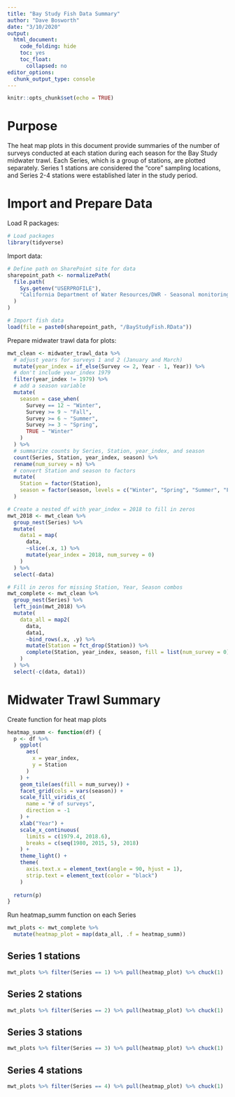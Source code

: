 ```yaml
---
title: "Bay Study Fish Data Summary"
author: "Dave Bosworth"
date: "3/10/2020"
output: 
  html_document: 
    code_folding: hide
    toc: yes
    toc_float:
      collapsed: no
editor_options: 
  chunk_output_type: console
---
```


```r
knitr::opts_chunk$set(echo = TRUE)
```

# Purpose
The heat map plots in this document provide summaries of the number of surveys conducted at each station during each season for the Bay Study midwater trawl. Each Series, which is a group of stations, are plotted separately. Series 1 stations are considered the "core" sampling locations, and Series 2-4 stations were established later in the study period.

# Import and Prepare Data

Load R packages:
```r
# Load packages
library(tidyverse)
```

Import data:
```r
# Define path on SharePoint site for data
sharepoint_path <- normalizePath(
  file.path(
    Sys.getenv("USERPROFILE"),
    "California Department of Water Resources/DWR - Seasonal monitoring report - Documents/Data"
  )
)  

# Import fish data
load(file = paste0(sharepoint_path, "/BayStudyFish.RData"))
```

Prepare midwater trawl data for plots:
```r
mwt_clean <- midwater_trawl_data %>% 
  # adjust years for surveys 1 and 2 (January and March)
  mutate(year_index = if_else(Survey <= 2, Year - 1, Year)) %>% 
  # don't include year_index 1979
  filter(year_index != 1979) %>% 
  # add a season variable
  mutate(
    season = case_when(
      Survey == 12 ~ "Winter",
      Survey >= 9 ~ "Fall",
      Survey >= 6 ~ "Summer",
      Survey >= 3 ~ "Spring",
      TRUE ~ "Winter"
    )
  ) %>% 
  # summarize counts by Series, Station, year_index, and season
  count(Series, Station, year_index, season) %>% 
  rename(num_survey = n) %>% 
  # convert Station and season to factors
  mutate(
    Station = factor(Station),
    season = factor(season, levels = c("Winter", "Spring", "Summer", "Fall"))
  )

# Create a nested df with year_index = 2018 to fill in zeros
mwt_2018 <- mwt_clean %>% 
  group_nest(Series) %>% 
  mutate(
    data1 = map(
      data, 
      ~slice(.x, 1) %>% 
      mutate(year_index = 2018, num_survey = 0)
    )
  ) %>% 
  select(-data)

# Fill in zeros for missing Station, Year, Season combos
mwt_complete <- mwt_clean %>% 
  group_nest(Series) %>% 
  left_join(mwt_2018) %>%
  mutate(
    data_all = map2(
      data, 
      data1, 
      ~bind_rows(.x, .y) %>% 
      mutate(Station = fct_drop(Station)) %>% 
      complete(Station, year_index, season, fill = list(num_survey = 0)) 
    )
  ) %>% 
  select(-c(data, data1))
```

# Midwater Trawl Summary

Create function for heat map plots
```r
heatmap_summ <- function(df) {
  p <- df %>% 
    ggplot(
      aes(
        x = year_index,
        y = Station
      )
    ) +
    geom_tile(aes(fill = num_survey)) +
    facet_grid(cols = vars(season)) +
    scale_fill_viridis_c(
      name = "# of surveys",
      direction = -1
    ) +
    xlab("Year") +
    scale_x_continuous(
      limits = c(1979.4, 2018.6),
      breaks = c(seq(1980, 2015, 5), 2018)
    ) +
    theme_light() +
    theme(
      axis.text.x = element_text(angle = 90, hjust = 1),
      strip.text = element_text(color = "black")
    )
  
  return(p)
}
```

Run heatmap_summ function on each Series
```r
mwt_plots <- mwt_complete %>% 
  mutate(heatmap_plot = map(data_all, .f = heatmap_summ))
```

## Series 1 stations
```r
mwt_plots %>% filter(Series == 1) %>% pull(heatmap_plot) %>% chuck(1)
```

## Series 2 stations
```r
mwt_plots %>% filter(Series == 2) %>% pull(heatmap_plot) %>% chuck(1)
```

## Series 3 stations
```r
mwt_plots %>% filter(Series == 3) %>% pull(heatmap_plot) %>% chuck(1)
```

## Series 4 stations
```r
mwt_plots %>% filter(Series == 4) %>% pull(heatmap_plot) %>% chuck(1)
```
